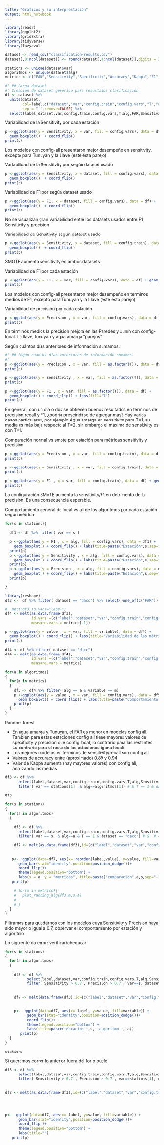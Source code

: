 ```yaml
---
title: "Gráficos y su interprestación"
output: html_notebook
---
```


```r
library(readr)
library(ggplot2)
library(gridExtra)
library(tidyverse)
library(lazyeval)

dataset <- read_csv("classification-results.csv")
dataset[,8:ncol(dataset)] <- round(dataset[,8:ncol(dataset)],digits = 3)

stations <- unique(dataset$var)
algoritmos <- unique(dataset$alg)
metrics <- c("FAR","Sensitivity","Specificity","Accuracy","Kappa","F1","Precision")

#' ## Carga dataset
#' Creación de dataset genérico para resultados clasificación
df <- dataset %>%
  unite(dataset, 
        col=label,c("dataset","var","config.train","config.vars","T","alg"),
        sep = "-",remove=FALSE) %>% 
  select(label,dataset,var,config.train,config.vars,T,alg,FAR,Sensitivity,Specificity,Accuracy,Kappa,F1,Precision) 

```

Variabilidad de la Sensitivity por cada estación

```r
p <-ggplot(aes(y = Sensitivity, x = var, fill = config.vars), data = df) + 
  geom_boxplot()  + coord_flip()
print(p)
```
Los modelos con config-all presentaron mejor desempeño en sensitivity, excepto para Tunuyan y la Llave (este está parejo)

Variabilidad de la Sensitivity por según dataset usado

```r
p <-ggplot(aes(y = Sensitivity, x = dataset, fill = config.vars), data = df) + 
  geom_boxplot()  + coord_flip()
print(p)
```

Variabilidad de F1 por según dataset usado

```r
p <-ggplot(aes(y = F1, x = dataset, fill = config.vars), data = df) + 
  geom_boxplot()  + coord_flip()
print(p)
```


No se visualizan gran variabilidad entre los datasets usados entre F1, Sensitivity y precision

Variabilidad de Sensitivity según dataset usado

```r
p <-ggplot(aes(y = Sensitivity, x = dataset, fill = config.train), data = df) + 
  geom_boxplot()  + coord_flip()
print(p)
```
SMOTE aumenta sensitivity en ambos datasets

Variabilidad de F1 por cada estación
```r

p <-ggplot(aes(y = F1, x = var, fill = config.vars), data = df) + geom_boxplot() + coord_flip()
print(p)

```
Los modelos con config-all presentaron mejor desempeño en terminos medios de F1, excepto para Tunuyan y la Llave (este está parejo)


Variabilidad de precisión por cada estación
```r
p <-ggplot(aes(y = Precision , x = var, fill = config.vars), data = df) + geom_boxplot() + coord_flip()
print(p)

```

En términos medios la precision mejora en las Paredes y Junín con config-local. La llave, tunuyan y agua amarga "parejos"

Según cuántos días anteriores de información sumamos.
```r

#' ## Según cuantos días anteriores de información sumamos.
#' 
p <-ggplot(aes(y = Precision , x = var, fill = as.factor(T)), data = df) + geom_boxplot() + coord_flip()
print(p)

p <-ggplot(aes(y = Sensitivity , x = var, fill = as.factor(T)), data = df) + geom_boxplot() + coord_flip()
print(p)

p <-ggplot(aes(y = F1 , x = var, fill = as.factor(T)), data = df) + 
  geom_boxplot() + coord_flip() + labs(fill="T")
print(p)
```

En general, con un día o dos se obtienen buenos resultados en términos de precision,recall y F1, ¿podría prescindirse de agregar más? 
Hay varios casos particulares, por ejemplo Agua amarga en sensitivity para T=1, su media es más baja respecto al T=2, sin embargo el máximo de sensitivity es con T=1.


Comparación normal vs smote por estación para métricas sensitivity y precision

```r
p <-ggplot(aes(y = Precision , x = var, fill = config.train), data = df) + geom_boxplot() + coord_flip()
print(p)

p <-ggplot(aes(y = Sensitivity , x = var, fill = config.train), data = df) + geom_boxplot() + coord_flip()
print(p)

p <-ggplot(aes(y = F1 , x = var, fill = config.train), data = df) + geom_boxplot() + coord_flip()
print(p)

```
La configuración SMoTE aumenta la sensitivity/F1 en detrimento de la precision. Es una consecuencia esperable.


Comportamiento general de local vs all de los algoritmos por cada estación según métrica

```r

for(s in stations){
  
  df1 <- df %>% filter( var == s ) 
  
  p <-ggplot(aes(y = F1 , x = alg, fill = config.vars), data = df1) + 
    geom_boxplot() + coord_flip() + labs(title=paste("Estación",s,sep="  "))
  print(p)
  p <-ggplot(aes(y = Sensitivity , x = alg, fill = config.vars), data = df1) + 
    geom_boxplot() + coord_flip() + labs(title=paste("Estación",s,sep="  "))
  print(p)
  p <-ggplot(aes(y = Precision , x = alg, fill = config.vars), data = df1) + 
    geom_boxplot() + coord_flip() + labs(title=paste("Estación",s,sep="  "))
  print(p)

}

```

```r
library(reshape)
df3 <-  df %>% filter( dataset == "dacc") %>% select(-one_of(c("FAR")))

#  melt(df3,id.vars="label")
df4 <- melt(as.data.frame(df3),
            id.vars =(c("label","dataset","var","config.train","config.vars","T","alg")),
            measure.vars = metrics[-1])

p <-ggplot(aes(y = value , x = var, fill = variable), data = df4) + 
  geom_boxplot() + coord_flip() + labs(title="Variabilidad de las métricas por las estaciones")
print(p)

df4 <- df %>% filter( dataset == "dacc")   
df4 <- melt(as.data.frame(df4),
            id.vars =(c("label","dataset","var","config.train","config.vars","T","alg")),
            measure.vars = metrics)

for(a in algoritmos)
{
  for(m in metrics)
  {
    df5 <- df4 %>% filter( alg == a & variable == m) 
    p <-ggplot(aes(y = value , x = var, fill = config.vars), data = df5) + 
      geom_boxplot() + coord_flip() + labs(title=paste("Comportamiento de ",m," en modelo ",a,sep=""))
    print(p)
  }
}
```

Random forest

* En agua  amarga y Tunuyan, el FAR es menor en modelos config all. También para estas estaciones config all tiene mayores valores de specificity y precision que config local, lo contrario para las restantes. Lo contrario para el resto de las estaciones (gana local)
* Los mejores modelos en terminos de sensitivity/recall son config all
* Valores de accuracy entre (aproximado) 0.89 y 0.94
* Valor de Kappa aumenta (hay mayores valores) con config all, analizando las medias

```r
df3 <- df %>%
      select(label,dataset,var,config.train,config.vars,T,alg,Sensitivity,Specificity,Accuracy,Kappa,F1,Precision) %>%
      filter( var == stations[1]  & alg==algoritmos[1]) # & T == 1 & dataset == DATASET &
    
df3
```

```r

for(s in stations)
{
  for(a in algoritmos)
  {
    
    df3 <- df %>%
      select(label,dataset,var,config.train,config.vars,T,alg,Sensitivity,Specificity,Accuracy,Kappa,F1,Precision) %>%
      filter( var == s  & alg==a & T == 1 & dataset == "dacc") # &  # <- AQUI FILTRO
    
    df7 <- melt(as.data.frame(df3),id=(c("label","dataset","var","config.train","config.vars","T","alg")))
    
    
   p<-  ggplot(data=df7, aes(x= reorder(label,value), y=value, fill=variable)) +
      geom_bar(stat="identity",position=position_dodge())+
      coord_flip()+
      theme(legend.position="bottom") +
      labs(x = a, y = "metricas", title=paste("comparacion",a,s,sep="-"))
   print(p)
    
    # for(m in metrics){
    #   plot_ranking_alg(df3,m,s,a)
    #   
    # }
  }
}    
```

Filtramos para quedarnos con los modelos cuya Sensitivity y Precision haya sido mayor o igual a 0.7, observar el comportamiento por estación y algoritmo

Lo siguiente da error: verificar/chequear
```r
for(s in stations)
{
  for(a in algoritmos)
  {
    
    df3 <- df %>%
          select(label,dataset,var,config.train,config.vars,T,alg,Sensitivity,Precision,F1) %>% #,Specificity,Accuracy,Kappa,F1
          filter( Sensitivity > 0.7 , Precision > 0.7 , var==s, dataset == "dacc",alg==a ) # & T == 1 & dataset == DATASET &
        
    
    df7 <- melt(data.frame(df3),id=(c("label","dataset","var","config.train","config.vars","T","alg")))
        
      
    p<-  ggplot(data=df7, aes(x= label, y=value, fill=variable)) +
          geom_bar(stat="identity",position=position_dodge())+
          coord_flip()+
          theme(legend.position="bottom") +
          labs(title=paste("Estacion ",s," algoritmo ", a))
       print(p)
  }
}  
```
```r
stations
```


Si queremos correr lo anterior fuera del for o bucle
```r
df3 <- df %>%
      select(label,dataset,var,config.train,config.vars,T,alg,Sensitivity,Precision) %>% #,Specificity,Accuracy,Kappa,F1
      filter( Sensitivity > 0.7 , Precision > 0.7 , var==stations[1], dataset == "dacc",alg=="rf" ) # & T == 1 & dataset == DATASET &
    

df7 <- melt(as.data.frame(df3),id=(c("label","dataset","var","config.train","config.vars","T","alg")))
    
    
    
```
```r
p<-  ggplot(data=df7, aes(x= label, y=value, fill=variable)) +
      geom_bar(stat="identity",position=position_dodge())+
      coord_flip()+
      theme(legend.position="bottom") +
      labs(title="")
   print(p)
```

